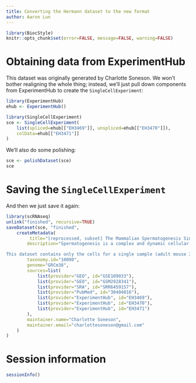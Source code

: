 ```yaml
---
title: Converting the Hermann dataset to the new format
author: Aaron Lun
---
```


```r
library(BiocStyle)
knitr::opts_chunk$set(error=FALSE, message=FALSE, warning=FALSE)
```

# Obtaining data from ExperimentHub

This dataset was originally generated by Charlotte Soneson.
We won't bother realigning the whole thing; instead, we'll just pull down components from ExperimentHub to create the `SingleCellExperiment`:

```r
library(ExperimentHub)
ehub <- ExperimentHub()

library(SingleCellExperiment)
sce <- SingleCellExperiment(
    list(spliced=ehub[["EH3469"]], unspliced=ehub[["EH3470"]]),
    colData=ehub[["EH3471"]]
)
```

We'll also do some polishing:

```r
sce <- polishDataset(sce)
sce
```

# Saving the `SingleCellExperiment`

And then we just save it again:

```r
library(scRNAseq)
unlink("finished", recursive=TRUE)
saveDataset(sce, "finished",
    createMetadata(
         title="[reprocessed, subset] The Mammalian Spermatogenesis Single-Cell Transcriptome, from Spermatogonial Stem Cells to Spermatids",
        description="Spermatogenesis is a complex and dynamic cellular differentiation process critical to male reproduction and sustained by spermatogonial stem cells (SSCs). Although patterns of gene expression have been described for aggregates of certain spermato- genic cell types, the full continuum of gene expression patterns underlying ongoing spermatogenesis in steady state was previously unclear. Here, we catalog single-cell transcriptomes for >62,000 individual spermatogenic cells from immature (postnatal day 6) and adult male mice and adult men. This allowed us to resolve SSC and progenitor spermatogonia, elucidate the full range of gene expression changes during male meiosis and spermiogenesis, and derive unique gene expression signatures for multiple mouse and human spermatogenic cell types and/or subtypes. These transcriptome datasets provide an information-rich resource for studies of SSCs, male meiosis, testicular cancer, male infertility, or contraceptive development, as well as a gene expression roadmap to be emulated in efforts to achieve spermatogenesis in vitro.

This dataset contains only the cells for a single sample (adult mouse 3), reprocessed from FASTQ files with the `alevin` and `tximeta` packages to obtain spliced and unspliced counts. These count matrices are stored in separate assays of the `SingleCellExperiment`. This object is intended as a test dataset for splicing-related steps like RNA velocity calculations.",
        taxonomy.id="10090",
        genome="GRCm38",
        sources=list(
            list(provider="GEO", id="GSE109033"),
            list(provider="GEO", id="GSM2928341"),
            list(provider="SRA", id="SRR6459157"),
            list(provider="PubMed", id="30404016"),
            list(provider="ExperimentHub", id="EH3469"),
            list(provider="ExperimentHub", id="EH3470"),
            list(provider="ExperimentHub", id="EH3471")
        ),
        maintainer.name="Charlotte Soneson",
        maintainer.email="charlottesoneson@gmail.com"
    )
)
```

# Session information

```r
sessionInfo()
```
